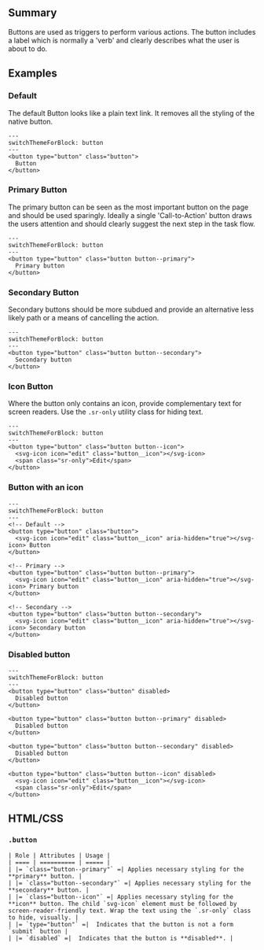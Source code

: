 ## Summary

Buttons are used as triggers to perform various actions. The button includes a label which is normally a 'verb' and clearly describes what the user is about to do.

## Examples

### Default

The default Button looks like a plain text link. It removes all the styling of the native button.

```editor
---
switchThemeForBlock: button
---
<button type="button" class="button">
  Button
</button>
```

### Primary Button

The primary button can be seen as the most important button on the page and should be used sparingly. Ideally a single 'Call-to-Action' button draws the users attention and should clearly suggest the next step in the task flow.

```editor
---
switchThemeForBlock: button
---
<button type="button" class="button button--primary">
  Primary button
</button>
```

### Secondary Button

Secondary buttons should be more subdued and provide an alternative less likely path or a means of cancelling the action.

```editor
---
switchThemeForBlock: button
---
<button type="button" class="button button--secondary">
  Secondary button
</button>
```

### Icon Button

Where the button only contains an icon, provide complementary text for screen readers. Use the `.sr-only` utility class for hiding text.

```editor
---
switchThemeForBlock: button
---
<button type="button" class="button button--icon">
  <svg-icon icon="edit" class="button__icon"></svg-icon>
  <span class="sr-only">Edit</span>
</button>
```

### Button with an icon

```editor
---
switchThemeForBlock: button
---
<!-- Default -->
<button type="button" class="button">
  <svg-icon icon="edit" class="button__icon" aria-hidden="true"></svg-icon> Button
</button>

<!-- Primary -->
<button type="button" class="button button--primary">
  <svg-icon icon="edit" class="button__icon" aria-hidden="true"></svg-icon> Primary button
</button>

<!-- Secondary -->
<button type="button" class="button button--secondary">
  <svg-icon icon="edit" class="button__icon" aria-hidden="true"></svg-icon> Secondary button
</button>
```

### Disabled button

```editor
---
switchThemeForBlock: button
---
<button type="button" class="button" disabled>
  Disabled button
</button>

<button type="button" class="button button--primary" disabled>
  Disabled button
</button>

<button type="button" class="button button--secondary" disabled>
  Disabled button
</button>

<button type="button" class="button button--icon" disabled>
  <svg-icon icon="edit" class="button__icon"></svg-icon>
  <span class="sr-only">Edit</span>
</button>
```

## HTML/CSS

### `.button`

```usage
| Role | Attributes | Usage |
| ==== | ========== | ===== |
| |= `class="button--primary"` =| Applies necessary styling for the **primary** button. |
| |= `class="button--secondary"` =| Applies necessary styling for the **secondary** button. |
| |= `class="button--icon"` =| Applies necessary styling for the **icon** button. The child `svg-icon` element must be followed by screen-reader-friendly text. Wrap the text using the `.sr-only` class to hide, visually. |
| |= `type="button"` =|  Indicates that the button is not a form `submit` button |
| |= `disabled` =|  Indicates that the button is **disabled**. |
```
